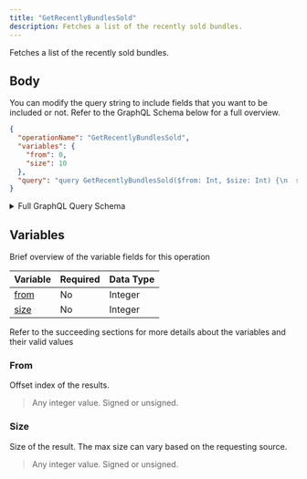 ```yaml
---
title: "GetRecentlyBundlesSold"
description: Fetches a list of the recently sold bundles.
---
```


Fetches a list of the recently sold bundles.

## Body

You can modify the query string to include fields that you want to be included or not. Refer to the GraphQL Schema below for a full overview.

```json
{
  "operationName": "GetRecentlyBundlesSold",
  "variables": {
    "from": 0,
    "size": 10
  },
  "query": "query GetRecentlyBundlesSold($from: Int, $size: Int) {\n  settledAuctions {\n    bundles(from: $from, size: $size) {\n      total\n      results {\n        listingIndex\n        ...BundleDetail\n        __typename\n      }\n      __typename\n    }\n    __typename\n  }\n}\n\nfragment BundleDetail on Bundle {\n  name\n  owner\n  auction {\n    ...AxieAuction\n    __typename\n  }\n  items {\n    ...LandBundleBrief\n    ...ItemBundleBrief\n    __typename\n  }\n  transferHistory {\n    ...TransferHistoryInSettledAuction\n    __typename\n  }\n  __typename\n}\n\nfragment LandBundleBrief on LandPlot {\n  landType\n  row\n  col\n  __typename\n}\n\nfragment ItemBundleBrief on LandItem {\n  landType\n  name\n  itemAlias\n  rarity\n  figureURL\n  tokenId\n  itemId\n  __typename\n}\n\nfragment AxieAuction on Auction {\n  startingPrice\n  endingPrice\n  startingTimestamp\n  endingTimestamp\n  duration\n  timeLeft\n  currentPrice\n  currentPriceUSD\n  suggestedPrice\n  seller\n  listingIndex\n  state\n  __typename\n}\n\nfragment TransferHistoryInSettledAuction on TransferRecords {\n  total\n  results {\n    ...TransferRecordInSettledAuction\n    __typename\n  }\n  __typename\n}\n\nfragment TransferRecordInSettledAuction on TransferRecord {\n  from\n  to\n  txHash\n  timestamp\n  withPrice\n  withPriceUsd\n  fromProfile {\n    name\n    __typename\n  }\n  toProfile {\n    name\n    __typename\n  }\n  __typename\n}\n"
}
```

<details>
<summary>Full GraphQL Query Schema</summary> 
<p>
&nbsp;

```graphql
query GetRecentlyBundlesSold($from: Int, $size: Int) {
  settledAuctions {
    bundles(from: $from, size: $size) {
      total
      results {
        listingIndex
        ...BundleDetail
        __typename
      }
      __typename
    }
    __typename
  }
}

fragment BundleDetail on Bundle {
  name
  owner
  auction {
    ...AxieAuction
    __typename
  }
  items {
    ...LandBundleBrief
    ...ItemBundleBrief
    __typename
  }
  transferHistory {
    ...TransferHistoryInSettledAuction
    __typename
  }
  __typename
}

fragment LandBundleBrief on LandPlot {
  landType
  row
  col
  __typename
}

fragment ItemBundleBrief on LandItem {
  landType
  name
  itemAlias
  rarity
  figureURL
  tokenId
  itemId
  __typename
}

fragment AxieAuction on Auction {
  startingPrice
  endingPrice
  startingTimestamp
  endingTimestamp
  duration
  timeLeft
  currentPrice
  currentPriceUSD
  suggestedPrice
  seller
  listingIndex
  state
  __typename
}

fragment TransferHistoryInSettledAuction on TransferRecords {
  total
  results {
    ...TransferRecordInSettledAuction
    __typename
  }
  __typename
}

fragment TransferRecordInSettledAuction on TransferRecord {
  from
  to
  txHash
  timestamp
  withPrice
  withPriceUsd
  fromProfile {
    name
    __typename
  }
  toProfile {
    name
    __typename
  }
  __typename
}
```

</p>
</details>

## Variables

Brief overview of the variable fields for this operation

| Variable      | Required | Data Type |
| ------------- | -------- | --------- |
| [from](#from) | No       | Integer   |
| [size](#size) | No       | Integer   |

Refer to the succeeding sections for more details about the variables and their valid values

### From

Offset index of the results.

> Any integer value. Signed or unsigned.

### Size

Size of the result. The max size can vary based on the requesting source.

> Any integer value. Signed or unsigned.
